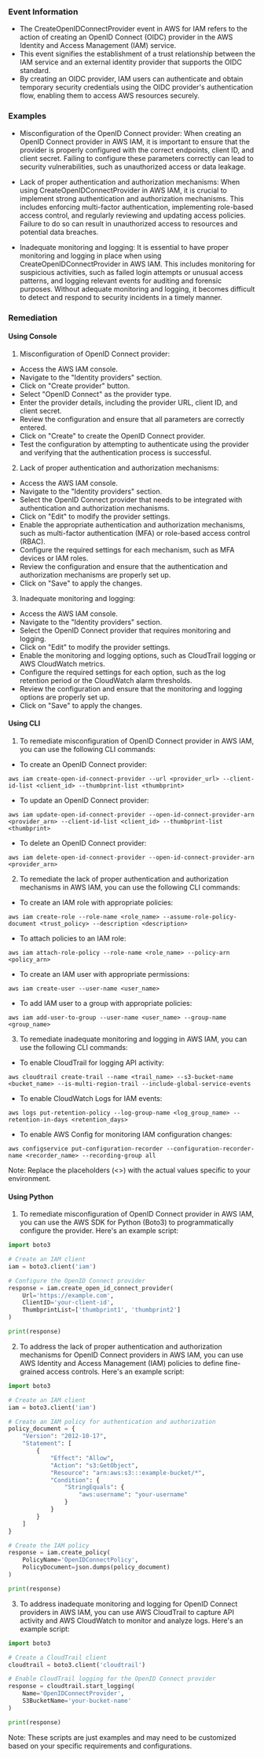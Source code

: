 
### Event Information

- The CreateOpenIDConnectProvider event in AWS for IAM refers to the action of creating an OpenID Connect (OIDC) provider in the AWS Identity and Access Management (IAM) service.
- This event signifies the establishment of a trust relationship between the IAM service and an external identity provider that supports the OIDC standard.
- By creating an OIDC provider, IAM users can authenticate and obtain temporary security credentials using the OIDC provider's authentication flow, enabling them to access AWS resources securely.


### Examples

- Misconfiguration of the OpenID Connect provider: When creating an OpenID Connect provider in AWS IAM, it is important to ensure that the provider is properly configured with the correct endpoints, client ID, and client secret. Failing to configure these parameters correctly can lead to security vulnerabilities, such as unauthorized access or data leakage.

- Lack of proper authentication and authorization mechanisms: When using CreateOpenIDConnectProvider in AWS IAM, it is crucial to implement strong authentication and authorization mechanisms. This includes enforcing multi-factor authentication, implementing role-based access control, and regularly reviewing and updating access policies. Failure to do so can result in unauthorized access to resources and potential data breaches.

- Inadequate monitoring and logging: It is essential to have proper monitoring and logging in place when using CreateOpenIDConnectProvider in AWS IAM. This includes monitoring for suspicious activities, such as failed login attempts or unusual access patterns, and logging relevant events for auditing and forensic purposes. Without adequate monitoring and logging, it becomes difficult to detect and respond to security incidents in a timely manner.

### Remediation

#### Using Console

1. Misconfiguration of OpenID Connect provider:
- Access the AWS IAM console.
- Navigate to the "Identity providers" section.
- Click on "Create provider" button.
- Select "OpenID Connect" as the provider type.
- Enter the provider details, including the provider URL, client ID, and client secret.
- Review the configuration and ensure that all parameters are correctly entered.
- Click on "Create" to create the OpenID Connect provider.
- Test the configuration by attempting to authenticate using the provider and verifying that the authentication process is successful.

2. Lack of proper authentication and authorization mechanisms:
- Access the AWS IAM console.
- Navigate to the "Identity providers" section.
- Select the OpenID Connect provider that needs to be integrated with authentication and authorization mechanisms.
- Click on "Edit" to modify the provider settings.
- Enable the appropriate authentication and authorization mechanisms, such as multi-factor authentication (MFA) or role-based access control (RBAC).
- Configure the required settings for each mechanism, such as MFA devices or IAM roles.
- Review the configuration and ensure that the authentication and authorization mechanisms are properly set up.
- Click on "Save" to apply the changes.

3. Inadequate monitoring and logging:
- Access the AWS IAM console.
- Navigate to the "Identity providers" section.
- Select the OpenID Connect provider that requires monitoring and logging.
- Click on "Edit" to modify the provider settings.
- Enable the monitoring and logging options, such as CloudTrail logging or AWS CloudWatch metrics.
- Configure the required settings for each option, such as the log retention period or the CloudWatch alarm thresholds.
- Review the configuration and ensure that the monitoring and logging options are properly set up.
- Click on "Save" to apply the changes.

#### Using CLI

1. To remediate misconfiguration of OpenID Connect provider in AWS IAM, you can use the following CLI commands:

- To create an OpenID Connect provider:
```
aws iam create-open-id-connect-provider --url <provider_url> --client-id-list <client_id> --thumbprint-list <thumbprint>
```

- To update an OpenID Connect provider:
```
aws iam update-open-id-connect-provider --open-id-connect-provider-arn <provider_arn> --client-id-list <client_id> --thumbprint-list <thumbprint>
```

- To delete an OpenID Connect provider:
```
aws iam delete-open-id-connect-provider --open-id-connect-provider-arn <provider_arn>
```

2. To remediate the lack of proper authentication and authorization mechanisms in AWS IAM, you can use the following CLI commands:

- To create an IAM role with appropriate policies:
```
aws iam create-role --role-name <role_name> --assume-role-policy-document <trust_policy> --description <description>
```

- To attach policies to an IAM role:
```
aws iam attach-role-policy --role-name <role_name> --policy-arn <policy_arn>
```

- To create an IAM user with appropriate permissions:
```
aws iam create-user --user-name <user_name>
```

- To add IAM user to a group with appropriate policies:
```
aws iam add-user-to-group --user-name <user_name> --group-name <group_name>
```

3. To remediate inadequate monitoring and logging in AWS IAM, you can use the following CLI commands:

- To enable CloudTrail for logging API activity:
```
aws cloudtrail create-trail --name <trail_name> --s3-bucket-name <bucket_name> --is-multi-region-trail --include-global-service-events
```

- To enable CloudWatch Logs for IAM events:
```
aws logs put-retention-policy --log-group-name <log_group_name> --retention-in-days <retention_days>
```

- To enable AWS Config for monitoring IAM configuration changes:
```
aws configservice put-configuration-recorder --configuration-recorder-name <recorder_name> --recording-group all
```

Note: Replace the placeholders (<>) with the actual values specific to your environment.

#### Using Python

1. To remediate misconfiguration of OpenID Connect provider in AWS IAM, you can use the AWS SDK for Python (Boto3) to programmatically configure the provider. Here's an example script:

```python
import boto3

# Create an IAM client
iam = boto3.client('iam')

# Configure the OpenID Connect provider
response = iam.create_open_id_connect_provider(
    Url='https://example.com',
    ClientID='your-client-id',
    ThumbprintList=['thumbprint1', 'thumbprint2']
)

print(response)
```

2. To address the lack of proper authentication and authorization mechanisms for OpenID Connect providers in AWS IAM, you can use AWS Identity and Access Management (IAM) policies to define fine-grained access controls. Here's an example script:

```python
import boto3

# Create an IAM client
iam = boto3.client('iam')

# Create an IAM policy for authentication and authorization
policy_document = {
    "Version": "2012-10-17",
    "Statement": [
        {
            "Effect": "Allow",
            "Action": "s3:GetObject",
            "Resource": "arn:aws:s3:::example-bucket/*",
            "Condition": {
                "StringEquals": {
                    "aws:username": "your-username"
                }
            }
        }
    ]
}

# Create the IAM policy
response = iam.create_policy(
    PolicyName='OpenIDConnectPolicy',
    PolicyDocument=json.dumps(policy_document)
)

print(response)
```

3. To address inadequate monitoring and logging for OpenID Connect providers in AWS IAM, you can use AWS CloudTrail to capture API activity and AWS CloudWatch to monitor and analyze logs. Here's an example script:

```python
import boto3

# Create a CloudTrail client
cloudtrail = boto3.client('cloudtrail')

# Enable CloudTrail logging for the OpenID Connect provider
response = cloudtrail.start_logging(
    Name='OpenIDConnectProvider',
    S3BucketName='your-bucket-name'
)

print(response)
```

Note: These scripts are just examples and may need to be customized based on your specific requirements and configurations.

